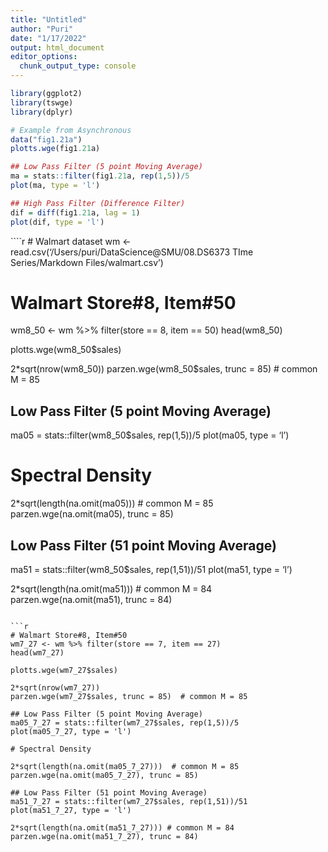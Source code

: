 ```yaml
---
title: "Untitled"
author: "Puri"
date: "1/17/2022"
output: html_document
editor_options: 
  chunk_output_type: console
---
```


```r
library(ggplot2)
library(tswge)
library(dplyr)
```

```r
# Example from Asynchronous
data("fig1.21a")
plotts.wge(fig1.21a)

## Low Pass Filter (5 point Moving Average)
ma = stats::filter(fig1.21a, rep(1,5))/5
plot(ma, type = 'l')

## High Pass Filter (Difference Filter)
dif = diff(fig1.21a, lag = 1)
plot(dif, type = 'l')
```

````r
# Walmart dataset
wm <- read.csv('/Users/puri/DataScience@SMU/08.DS6373 TIme Series/Markdown Files/walmart.csv')

# Walmart Store#8, Item#50
wm8_50 <- wm %>% filter(store == 8, item == 50)
head(wm8_50)

plotts.wge(wm8_50$sales)

2*sqrt(nrow(wm8_50)) 
parzen.wge(wm8_50$sales, trunc = 85)  # common M = 85

## Low Pass Filter (5 point Moving Average)
ma05 = stats::filter(wm8_50$sales, rep(1,5))/5
plot(ma05, type = 'l')

# Spectral Density

2*sqrt(length(na.omit(ma05)))  # common M = 85
parzen.wge(na.omit(ma05), trunc = 85)

## Low Pass Filter (51 point Moving Average)
ma51 = stats::filter(wm8_50$sales, rep(1,51))/51
plot(ma51, type = 'l')

2*sqrt(length(na.omit(ma51))) # common M = 84
parzen.wge(na.omit(ma51), trunc = 84)
```

```r

# Walmart Store#8, Item#50
wm7_27 <- wm %>% filter(store == 7, item == 27)
head(wm7_27)

plotts.wge(wm7_27$sales)

2*sqrt(nrow(wm7_27))
parzen.wge(wm7_27$sales, trunc = 85)  # common M = 85

## Low Pass Filter (5 point Moving Average)
ma05_7_27 = stats::filter(wm7_27$sales, rep(1,5))/5
plot(ma05_7_27, type = 'l')

# Spectral Density

2*sqrt(length(na.omit(ma05_7_27)))  # common M = 85
parzen.wge(na.omit(ma05_7_27), trunc = 85)

## Low Pass Filter (51 point Moving Average)
ma51_7_27 = stats::filter(wm7_27$sales, rep(1,51))/51
plot(ma51_7_27, type = 'l')

2*sqrt(length(na.omit(ma51_7_27))) # common M = 84
parzen.wge(na.omit(ma51_7_27), trunc = 84)
```